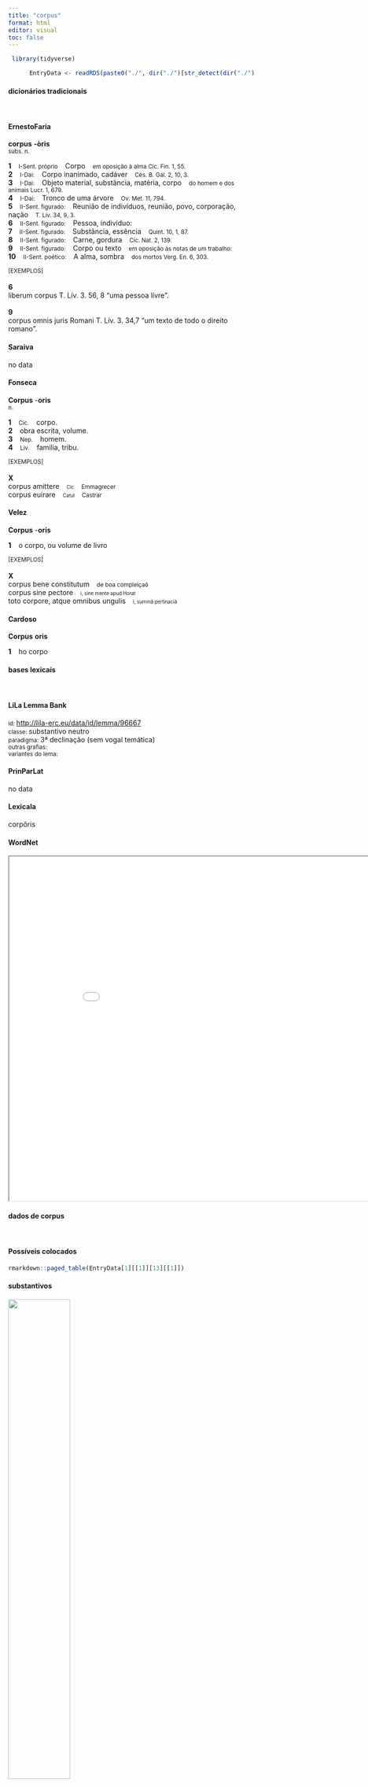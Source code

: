 ```yaml
---
title: "corpus"
format: html
editor: visual
toc: false
---
```



```r
 library(tidyverse) 

      EntryData <- readRDS(paste0("./", dir("./")[str_detect(dir("./"), "_xx99-111-114-112-117-115xx_.rds")]))

```


#### dicionários tradicionais

&emsp;




::: panel-tabset

#### ErnestoFaria

<b>corpus</b> <b>-òris</b> <br> <small>subs. n.</small> <br> <small></small>   <p> <b>1</b> &ensp; <small>I-Sent. próprio</small> &ensp; Corpo &ensp; <small>em oposição à alma Cíc. Fin. 1, 55.</small> <br> <b>2</b> &ensp; <small>I-Daí:</small> &ensp; Corpo inanimado, cadáver &ensp; <small>Cés. B. Gal. 2, 10, 3.</small> <br> <b>3</b> &ensp; <small>I-Daí:</small> &ensp; Objeto material, substância, matéria, corpo &ensp; <small>do homem e dos animais Lucr. 1, 679.</small> <br> <b>4</b> &ensp; <small>I-Daí:</small> &ensp; Tronco de uma árvore &ensp; <small>Ov. Met. 11, 794.</small> <br> <b>5</b> &ensp; <small>II-Sent. figurado:</small> &ensp; Reunião de indivíduos, reunião, povo, corporação, nação &ensp; <small>T. Lív. 34, 9, 3.</small> <br> <b>6</b> &ensp; <small>II-Sent. figurado:</small> &ensp; Pessoa, indivíduo: &ensp; <small></small> <br> <b>7</b> &ensp; <small>II-Sent. figurado:</small> &ensp; Substância, essência &ensp; <small>Quint. 10, 1, 87.</small> <br> <b>8</b> &ensp; <small>II-Sent. figurado:</small> &ensp; Carne, gordura &ensp; <small>Cíc. Nat. 2, 139.</small> <br> <b>9</b> &ensp; <small>II-Sent. figurado:</small> &ensp; Corpo ou texto &ensp; <small>em oposição às notas de um trabalho:</small> <br> <b>10</b> &ensp; <small>II-Sent. poético:</small> &ensp; A alma, sombra &ensp; <small>dos mortos Verg. En. 6, 303.</small> </p>   <p><small>[EXEMPLOS]</small><br> <br><b>6</b><br>liberum corpus T. Lív. 3. 56, 8 “uma pessoa lívre”. <br> <br><b>9</b><br>corpus omnis juris Romani T. Lív. 3. 34,7 “um texto de todo o direito romano”. </p>




#### Saraiva

no data




#### Fonseca

<b>Corpus</b> -<b>oris</b> <br> <small>n.</small>   <p> <b>1</b> &ensp; <small>Cic.</small> &ensp; corpo. <br> <b>2</b> &ensp; obra escrita, volume. <br> <b>3</b> &ensp; <small>Nep.</small> &ensp; homem. <br> <b>4</b> &ensp; <small>Liv.</small> &ensp; familia, tribu. </p>   <p><small>[EXEMPLOS]</small><br> <br><b>X</b><br>corpus amittere &ensp; <small><small>Cic</small></small> &ensp; <small>Emmagrecer</small> <br> corpus euirare &ensp; <small><small>Catul</small></small> &ensp; <small>Castrar</small> </p>




#### Velez

<b>Corpus</b> -<b>oris</b>   <p> <b>1</b> &ensp; o corpo, ou volume de livro </p>   <p><small>[EXEMPLOS]</small><br> <br><b>X</b><br>corpus bene constitutum &ensp; <small>de boa compleiçaõ</small> <br> corpus sine pectore &ensp; <small><small>i, sine mente apud Horat</small></small> <br> toto corpore, atque omnibus ungulis &ensp; <small><small>i, summâ pertinaciâ</small></small> </p>




#### Cardoso

<b>Corpus</b> <b>oris</b>   <p> <b>1</b> &ensp; ho corpo </p>


:::



#### bases lexicais

&emsp;






::: panel-tabset

#### LiLa Lemma Bank

<small> id: </small> <a href=' http://lila-erc.eu/data/id/lemma/96667 ' target="_blank"> http://lila-erc.eu/data/id/lemma/96667 </a> <br>
<small> classe: </small> substantivo neutro   <br>
<small> paradigma: </small> 3ª declinação (sem vogal temática) <br>
<small> outras grafias: </small>  <br>
<small> variantes do lema: </small>  <br>





#### PrinParLat

no data




#### Lexicala

corpŏris




#### WordNet

<iframe width='900' height='700' src='Media/Tree__xx99-111-114-112-117-115xx__sem_type_lexemes_pt.html'>

</iframe>


:::



#### dados de corpus

&emsp;




::: panel-tabset

#### Possíveis colocados

```r

rmarkdown::paged_table(EntryData[1][[1]][13][[1]])

```


#### substantivos

![](./Media/wordcloud__xx99-111-114-112-117-115xx__BY_collocate_scoreSUBST.webp){width=50% fig-alt='This chart plots collocate by scoreSUBST, for the headword corpus here are all the values plotted: collocate: uis; scoreSUBST: 2. collocate: tego; scoreSUBST: 0. collocate: uoluptas; scoreSUBST: 2. collocate: humanus; scoreSUBST: 0. collocate: magnitudo; scoreSUBST: 2. collocate: totus; scoreSUBST: 0. collocate: pars; scoreSUBST: 2. collocate: suus; scoreSUBST: 0. collocate: tuus; scoreSUBST: 0. collocate: animus; scoreSUBST: 2. collocate: nec; scoreSUBST: 0. collocate: et; scoreSUBST: 0'}




#### adjetivos

![](./Media/wordcloud__xx99-111-114-112-117-115xx__BY_collocate_scoreADJ.webp){width=50% fig-alt='This chart plots collocate by scoreADJ, for the headword corpus here are all the values plotted: collocate: uis; scoreADJ: 0. collocate: tego; scoreADJ: 0. collocate: uoluptas; scoreADJ: 0. collocate: humanus; scoreADJ: 2. collocate: magnitudo; scoreADJ: 0. collocate: totus; scoreADJ: 0. collocate: pars; scoreADJ: 0. collocate: suus; scoreADJ: 0. collocate: tuus; scoreADJ: 0. collocate: animus; scoreADJ: 0. collocate: nec; scoreADJ: 0. collocate: et; scoreADJ: 0'}




#### verbos

![](./Media/wordcloud__xx99-111-114-112-117-115xx__BY_collocate_scoreVERBO.webp){width=50% fig-alt='This chart plots collocate by scoreVERBO, for the headword corpus here are all the values plotted: collocate: uis; scoreVERBO: 0. collocate: tego; scoreVERBO: 2. collocate: uoluptas; scoreVERBO: 0. collocate: humanus; scoreVERBO: 0. collocate: magnitudo; scoreVERBO: 0. collocate: totus; scoreVERBO: 0. collocate: pars; scoreVERBO: 0. collocate: suus; scoreVERBO: 0. collocate: tuus; scoreVERBO: 0. collocate: animus; scoreVERBO: 0. collocate: nec; scoreVERBO: 0. collocate: et; scoreVERBO: 0'}




#### advérbios

![](./Media/wordcloud__xx99-111-114-112-117-115xx__BY_collocate_scoreADV.webp){width=50% fig-alt='This chart plots collocate by scoreADV, for the headword corpus here are all the values plotted: collocate: uis; scoreADV: 0. collocate: tego; scoreADV: 0. collocate: uoluptas; scoreADV: 0. collocate: humanus; scoreADV: 0. collocate: magnitudo; scoreADV: 0. collocate: totus; scoreADV: 0. collocate: pars; scoreADV: 0. collocate: suus; scoreADV: 0. collocate: tuus; scoreADV: 0. collocate: animus; scoreADV: 0. collocate: nec; scoreADV: 0. collocate: et; scoreADV: 0'}




#### preposições e conjunções

![](./Media/wordcloud__xx99-111-114-112-117-115xx__BY_collocate_scoreFUNC.webp){width=50% fig-alt='This chart plots collocate by scoreFUNC, for the headword corpus here are all the values plotted: collocate: uis; scoreFUNC: 0. collocate: tego; scoreFUNC: 0. collocate: uoluptas; scoreFUNC: 0. collocate: humanus; scoreFUNC: 0. collocate: magnitudo; scoreFUNC: 0. collocate: totus; scoreFUNC: 0. collocate: pars; scoreFUNC: 0. collocate: suus; scoreFUNC: 0. collocate: tuus; scoreFUNC: 0. collocate: animus; scoreFUNC: 0. collocate: nec; scoreFUNC: 0. collocate: et; scoreFUNC: 0'}


:::



::: panel-tabset

#### ExemplosTraduzidos

<p> Quantum decoris <b>corpore</b> et vultu geris ! <br> <small> Phaed.1.13 <br> Que grande formosura trazes no corpo e no rosto! <small> [JDD] </small> </small> </p>
; <p> quam minimum sit in <b>corpore</b> tuo spoliorum <br> <small> Sen.Ep.14.9 <br> que haja em teu corpo o mínimo de despojos possível. <small> [JDD] </small> </small> </p>
; <p> uobis illos sustuli uultis aliquam partem <b>corporis</b> <br> <small> Sen.Prov.5.5 <br> Para vós os criei. Quereis alguma parte do meu corpo? <small> [JDD] </small> </small> </p>
; <p> et sensit <b>corpore</b> quod sanata esset a plaga <br> <small> Vulg.Marc.5.29 <br> e ela sentiu no corpo que estava curada da enfermidade. <small> [JDD] </small> </small> </p>
; <p> nobis cum nec animo certe est nec <b>corpore</b> <br> <small> Cic.Phil.12.23.4 <br> Com certeza não está conosco nem de espírito nem de corpo. <small> [JDD] </small> </small> </p>
; <p> In nova fert animus mutatas dicere formas <b>corpora</b> ; <br> <small> Ov.Met.1.1-2 <br> O espírito me leva a relatar as formas mudadas em novos corpos. <small> [JDD] </small> </small> </p>
; <p> quibus profecto contra naturam <b>corpus</b> uoluptati anima oneri fuit <br> <small> Sal.Cat.2.8 <br> e esses, indubitavelmente contra a natureza, têm o corpo para o prazer, a alma para a carga. <small> [JDD] </small> </small> </p>
; <p> quae sunt igitur uoluptates <b>corporis</b> cum auctoritatis praemiis comparandae <br> <small> Cic.Sen.64 <br> Portanto, que prazeres do corpo devem ser comparados com os prêmios da autoridade? <small> [JDD] </small> </small> </p>
; <p> noueramus uires <b>corporis</b> ex his collegimus esse et animi robur <br> <small> Sen.Ep.120.5 <br> Conhecíamos as forças do corpo: a partir delas, concluímos que havia também o vigor do espírito. <small> [JDD] </small> </small> </p>
; <p> quid aliud uoces hunc quam deum in <b>corpore</b> humano hospitantem <br> <small> Sen.Ep.31.11 <br> De que outra coisa chamas este do que de um deus hospedando-se no corpo humano? <small> [JDD] </small> </small> </p>
; <p> nam fere quem quisque uiuos pugnando locum ceperat eum amissa anima <b>corpore</b> tegebat <br> <small> Sal.Cat.61.2 <br> Pois praticamente o local que cada um ocupara lutando vivo, perdida sua vida, cobria-o com seu corpo. <small> [JDD] </small> </small> </p>
; <p> nihil habent quo tegantur ad ictum totis <b>corporibus</b> expositi numquam frustra manum mittunt <br> <small> Sen.Ep.7.3 <br> Eles nada têm para se cobrir; expostos ao golpe em todo o corpo, nunca atacam em vão. <small> [JDD] </small> </small> </p>
; <p> utatur ut uult suis natura <b>corporibus</b> nos laeti ad omnia et fortes cogitemus nihil perire de nostro <br> <small> Sen.Prov.5.8 <br> Que a natureza use como quer os corpos que são dela; nós, alegres com tudo e fortes, pensemos que nada do nosso perece. <small> [JDD] </small> </small> </p>
; <p> quae res et cibi genere et cotidiana exercitatione et libertate uitae quod a pueris nullo officio aut disciplina adsuefacti nihil omnino contra uoluntatem faciunt et uires alit et immani <b>corporum</b> magnitudine homines efficit <br> <small> Caes.Gal.4.1.9 <br> o que, pelo tipo de alimento, pelo exercício cotidiano e pela liberdade de vida, já que, não habituados desde pequenos a nenhum ofício ou disciplina, não fazem absolutamente nada contra a sua vontade, não só lhes cria forças, mas também os torna homens de descomunal tamanho de corpos. <small> [JDD] </small> </small> </p>





#### Frequência por autor

![](./Media/barchart__xx99-111-114-112-117-115xx__lemma_BY_author_Frequencies.webp){width=50% fig-alt='This charts plots the frequency of lemma by author_Frequencies. The Ovidius subcorpus registers the highest normalized frequency, with the value of 25.74 and an absolute frequency of 15. The Sallustius subcorpus follows, with a normalized frequency of 16.7 and an absolute frequency of 18. the subcorpus with the least normalized frequency is Suetonius with the normalized value of 0 and an absolute freqeuncy of 0. here are all the values: subcorpus: Caesar ; normalized frequency: 9 ; absolute frequency: 3.39904826648538. subcorpus: Cicero ; normalized frequency: 72 ; absolute frequency: 4.48531060775959. subcorpus: Horatius ; normalized frequency: 8 ; absolute frequency: 7.10416481662375. subcorpus: Ovidius ; normalized frequency: 15 ; absolute frequency: 25.7378174330817. subcorpus: Phaedrus ; normalized frequency: 10 ; absolute frequency: 15.181417944436. subcorpus: Sallustius ; normalized frequency: 18 ; absolute frequency: 16.6960393284482. subcorpus: Seneca ; normalized frequency: 96 ; absolute frequency: 17.9167988652694. subcorpus: Suetonius ; normalized frequency: 0 ; absolute frequency: 0. subcorpus: Tacitus ; normalized frequency: 2 ; absolute frequency: 6.86577411603158. subcorpus: Vergilius ; normalized frequency: 6 ; absolute frequency: 11.5830115830116. subcorpus: Hieronymus ; normalized frequency: 2 ; absolute frequency: 4.49337227589306'}




#### Frequência por gênero

![](./Media/barchart__xx99-111-114-112-117-115xx__lemma_BY_genre_Frequencies.webp){width=50% fig-alt='This charts plots the frequency of lemma by genre_Frequencies. The Prosa.filosófica subcorpus registers the highest normalized frequency, with the value of 18.29 and an absolute frequency of 111. The Poesia.lírica subcorpus follows, with a normalized frequency of 10.1 and an absolute frequency of 12. the subcorpus with the least normalized frequency is Prosa.epistolográfica with the normalized value of 0.53 and an absolute freqeuncy of 2. here are all the values: subcorpus: Prosa.histórica ; normalized frequency: 29 ; absolute frequency: 7.05956814917598. subcorpus: Prosa.filosófica ; normalized frequency: 111 ; absolute frequency: 18.286354425792. subcorpus: Prosa.oratória ; normalized frequency: 37 ; absolute frequency: 3.55246608355016. subcorpus: Prosa.epistolográfica ; normalized frequency: 2 ; absolute frequency: 0.529955748694984. subcorpus: Poesia.lírica ; normalized frequency: 12 ; absolute frequency: 10.0950618322537. subcorpus: Poesia.didática ; normalized frequency: 21 ; absolute frequency: 17.8132157095598. subcorpus: Poesia.trágica ; normalized frequency: 18 ; absolute frequency: 15.6358582348853. subcorpus: Poesia.épica ; normalized frequency: 6 ; absolute frequency: 11.5830115830116. subcorpus: Prosa.ficcional ; normalized frequency: 2 ; absolute frequency: 4.49337227589306'}




#### Frequência por século

![](./Media/barchart__xx99-111-114-112-117-115xx__lemma_BY_period_Frequencies.webp){width=50% fig-alt='This charts plots the frequency of lemma by period_Frequencies. The I.d.C. subcorpus registers the highest normalized frequency, with the value of 17.9 and an absolute frequency of 117. The I.a.C. subcorpus follows, with a normalized frequency of 5.45 and an absolute frequency of 117. the subcorpus with the least normalized frequency is IV.d.C. with the normalized value of 4.49 and an absolute freqeuncy of 2. here are all the values: subcorpus: I.a.C. ; normalized frequency: 117 ; absolute frequency: 5.44565976262509. subcorpus: I.d.C. ; normalized frequency: 117 ; absolute frequency: 17.8981184029371. subcorpus: II.d.C. ; normalized frequency: 2 ; absolute frequency: 5.23560209424084. subcorpus: IV.d.C. ; normalized frequency: 2 ; absolute frequency: 4.49337227589306'}


:::

